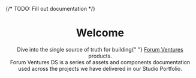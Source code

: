 
<Meta title="Getting Started/Intro" />

{/* TODO: Fill out documentation */}

<center>
  <h1>Welcome</h1>
  <p>
    Dive into the single source of truth for building{" "}
    <a href="https://www.forumventures.com">Forum Ventures</a> products.
    <br />
    Forum Ventures DS is a series of assets and components documentation used
    across the projects we have delivered in our Studio Portfolio.
  </p>
</center>
